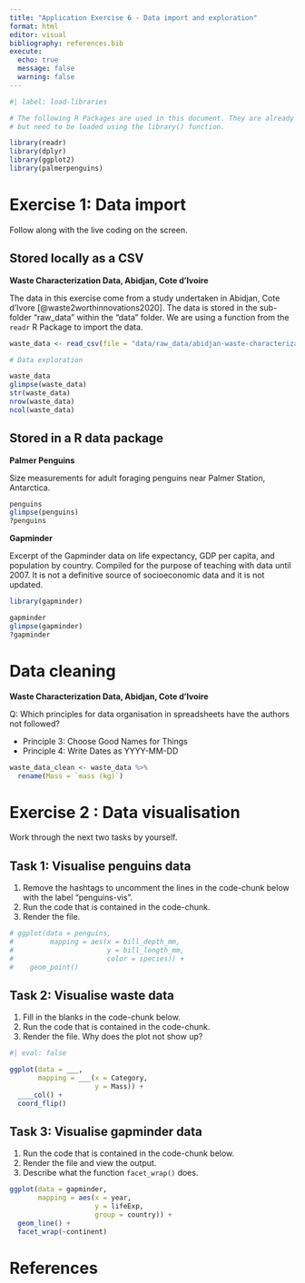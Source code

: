 ```yaml
---
title: "Application Exercise 6 - Data import and exploration"
format: html
editor: visual
bibliography: references.bib
execute:
  echo: true
  message: false
  warning: false
---
```


```r
#| label: load-libraries

# The following R Packages are used in this document. They are already installed
# but need to be loaded using the library() function.

library(readr)
library(dplyr)
library(ggplot2)
library(palmerpenguins)

```

# Exercise 1: Data import

Follow along with the live coding on the screen.

## Stored locally as a CSV

**Waste Characterization Data, Abidjan, Cote d'Ivoire**

The data in this exercise come from a study undertaken in Abidjan, Cote d'Ivore [@waste2worthinnovations2020]. The data is stored in the sub-folder "raw_data" within the "data" folder. We are using a function from the `readr` R Package to import the data.

```r

waste_data <- read_csv(file = "data/raw_data/abidjan-waste-characterization.csv")

```

```r
# Data exploration

waste_data
glimpse(waste_data)
str(waste_data)
nrow(waste_data)
ncol(waste_data)

```

## Stored in a R data package

**Palmer Penguins**

Size measurements for adult foraging penguins near Palmer Station, Antarctica.

```r
penguins
glimpse(penguins)
?penguins

```

**Gapminder**

Excerpt of the Gapminder data on life expectancy, GDP per capita, and population by country. Compiled for the purpose of teaching with data until 2007. It is not a definitive source of socioeconomic data and it is not updated.

```r
library(gapminder)

gapminder
glimpse(gapminder)
?gapminder
```

# Data cleaning

**Waste Characterization Data, Abidjan, Cote d'Ivoire**

Q: Which principles for data organisation in spreadsheets have the authors not followed?

-   Principle 3: Choose Good Names for Things
-   Principle 4: Write Dates as YYYY-MM-DD

```r

waste_data_clean <- waste_data %>% 
  rename(Mass = `mass (kg)`) 

```

# Exercise 2 : Data visualisation

Work through the next two tasks by yourself.

## Task 1: Visualise penguins data

1.  Remove the hashtags to uncomment the lines in the code-chunk below with the label "penguins-vis".
2.  Run the code that is contained in the code-chunk.
3.  Render the file.

```r

# ggplot(data = penguins, 
#         mapping = aes(x = bill_depth_mm, 
#                       y = bill_length_mm, 
#                       color = species)) +
#    geom_point()

```

## Task 2: Visualise waste data

1.  Fill in the blanks in the code-chunk below.
2.  Run the code that is contained in the code-chunk.
3.  Render the file. Why does the plot not show up?

```r
#| eval: false

ggplot(data = ___,
       mapping = ___(x = Category, 
                     y = Mass)) +
  ____col() +
  coord_flip() 

```

## Task 3: Visualise gapminder data

1.  Run the code that is contained in the code-chunk below.
2.  Render the file and view the output.
3.  Describe what the function `facet_wrap()` does.

```r

ggplot(data = gapminder,
       mapping = aes(x = year,
                     y = lifeExp,
                     group = country)) +
  geom_line() +
  facet_wrap(~continent)

```

# References
